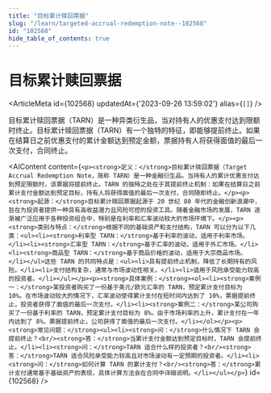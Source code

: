 ```yaml
---
title: "目标累计赎回票据"
slug: "/learn/targeted-accrual-redemption-note--102568"
id: "102568"
hide_table_of_contents: true
---
```



# 目标累计赎回票据

<ArticleMeta id={102568} updatedAt={'2023-09-26 13:59:02'} alias={`[]`} />
<div className='border-solid border-b border-t-0 my-4 border-[var(--ifm-color-gray-300)]' />

目标累计赎回票据（TARN）是一种异类衍生品，当对持有人的优惠支付达到限额时终止。目标累计赎回票据（TARN）有一个独特的特征，即能够提前终止。如果在结算日之前优惠支付的累计金额达到预定金额，票据持有人将获得面值的最后一次支付，合同终止。

<AIContent content={`<p><strong>定义：</strong>目标累计赎回票据（Target Accrual Redemption Note，简称 TARN）是一种金融衍生品。当持有人的累计优惠支付达到预定限额时，该票据将提前终止。TARN 的独特之处在于其提前终止机制：如果在结算日之前累计支付金额达到预定目标，持有人将获得面值的最后一次支付，合同随即终止。</p><p><strong>起源：</strong>目标累计赎回票据起源于 20 世纪 80 年代的金融创新浪潮中，旨在为投资者提供一种具有高收益潜力且风险可控的投资工具。随着金融市场的发展，TARN 逐渐被广泛应用于各种投资组合中，特别是在利率和汇率波动较大的市场环境下。</p><p><strong>类别与特点：</strong>根据不同的基础资产和支付结构，TARN 可以分为以下几类：<ul><li><strong>利率型 TARN：</strong>基于利率的波动，适用于利率市场。</li><li><strong>汇率型 TARN：</strong>基于汇率的波动，适用于外汇市场。</li><li><strong>商品型 TARN：</strong>基于商品价格的波动，适用于大宗商品市场。</li></ul>这些 TARN 的共同特点是：<ul><li>具有提前终止机制，降低了长期持有的风险。</li><li>支付结构复杂，通常与市场波动性相关。</li><li>适用于风险承受能力较高的投资者。</li></ul></p><p><strong>具体案例：</strong><ol><li><strong>案例一：</strong>某投资者购买了一份基于美元/欧元汇率的 TARN，预定累计支付目标为 10%。在市场波动较大的情况下，汇率波动使得累计支付在短时间内达到了 10%，票据提前终止，投资者获得了面值的最后一次支付。</li><li><strong>案例二：</strong>某公司购买了一份基于利率的 TARN，预定累计支付目标为 8%。由于市场利率的上升，累计支付在一年内达到了 8%，票据提前终止，公司获得了面值的最后一次支付。</li></ol></p><p><strong>常见问题：</strong><ul><li><strong>问：</strong>什么情况下 TARN 会提前终止？<br/><strong>答：</strong>当累计支付金额达到预定目标时，TARN 会提前终止。</li><li><strong>问：</strong>TARN 适合什么样的投资者？<br/><strong>答：</strong>TARN 适合风险承受能力较高且对市场波动有一定预期的投资者。</li><li><strong>问：</strong>如何计算 TARN 的累计支付？<br/><strong>答：</strong>累计支付通常基于基础资产的表现，具体计算方法会在合同中详细说明。</li></ul></p>`} id={102568} />

